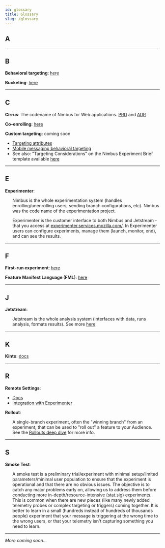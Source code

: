 ```yaml
---
id: glossary
title: Glossary
slug: /glossary
---
```


## A

----

## B

**Behavioral targeting**: [here](/mobile-behavioral-targeting)

**Bucketing**: [here](/bucketing)

----

## C

**Cirrus**: The codename of Nimbus for Web applications. [PRD](https://docs.google.com/document/d/1bg7GUoGeGusiSHE945P0XWkX_beGDQCb7gTMImliI44/edit#heading=h.hs9kv3uaq67s) and [ADR](https://docs.google.com/document/d/1ub46GXVz0rD6vsdS85UF_LvUfJItMwE9jicFCXc1jvw/edit)

**Co-enrolling**: [here](/fml/coenrolling-features)

**Custom targeting**: coming soon
   * [Targeting attributes](https://firefox-source-docs.mozilla.org/browser/components/asrouter/docs/targeting-attributes.html)
   * [Mobile messaging behavioral targeting](/mobile-behavioral-targeting)
   * See also: "Targeting Considerations" on the Nimbus Experiment Brief template available [here](/for-product#where-do-i-start)

----

## E

**Experimenter**:
<ul>
Nimbus is the whole experimentation system (handles enrolling/unenrolling users, sending branch configurations, etc). Nimbus was the code name of the experimentation project.
</ul>
<ul>
Experimenter is the customer interface to both Nimbus and Jetstream - that you access at <a href="https://experimenter.services.mozilla.com/">experimenter.services.mozilla.com/</a>. In Experimenter users can configure experiments, manage them (launch, monitor, end), and can see the results.
</ul>

----

## F

**First-run experiment**: [here](/mobile-first-run-experiments)

**Feature Manifest Language (FML)**: [here](/fml-spec)

----

## J

**Jetstream**:
<ul>
Jetstream is the whole analysis system (interfaces with data, runs analysis, formats results). See more <a href="/deep-dives/jetstream/overview">here</a>
</ul>

----

## K

**Kinto**: [docs](https://docs.kinto-storage.org/en/stable/index.html)

----

## R

**Remote Settings**:
   * [Docs](https://remote-settings.readthedocs.io/en/latest/)
   * [Integration with Experimenter](https://github.com/mozilla/experimenter/tree/main/docs/experimenter#overview)

**Rollout**:
<ul>
A single-branch experiment, often the "winning branch" from an experiment, that can be used to "roll out" a feature to your Audience. See the <a href="/deep-dives/experimenter/rollouts">Rollouts deep dive</a> for more info.
</ul>

----

## S

**Smoke Test**:
<ul>
A smoke test is a preliminary trial/experiment with minimal setup/limited parameters/minimal user population to ensure that the experiment is operational and that there are no obvious issues. The objective is to catch any major problems early on, allowing us to address them before conducting more in-depth/resource-intensive (stat.sig) experiments.  This is common when there are new pieces (like many newly added telemetry probes or complex targeting or triggers) coming together.  It is better to learn in a small (hundreds instead of hundreds of thousands people) experiment that your message is triggering at the wrong time to the wrong users, or that your telemetry isn't capturing something you need to learn.
</ul>

----

_More coming soon..._
